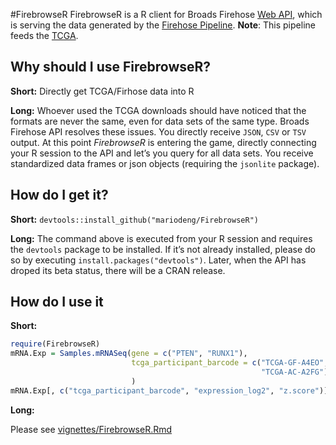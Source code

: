 #FirebrowseR
FirebrowseR is a R client for Broads Firehose [Web API](http://firebrowse.org/api-docs/), which is serving the data generated by the [Firehose Pipeline](http://firebrowse.org/). __Note__: This pipeline feeds the [TCGA](https://tcga-data.nci.nih.gov/tcga/).

## Why should I use FirebrowseR?
__Short:__ Directly get TCGA/Firhose data into R

__Long:__ Whoever used the TCGA downloads should have noticed that the formats are never the same, even for data sets of the same type. Broads Firehose API resolves these issues. You directly receive `JSON`, `CSV` or `TSV` output. At this point _FirebrowseR_ is entering the game, directly connecting your R session to the API and let's you query for all data sets. You receive standardized data frames or json objects (requiring the `jsonlite` package).

## How do I get it?
__Short:__ `devtools::install_github("mariodeng/FirebrowseR")` 

__Long:__ The command above is executed from your R session and requires the `devtools` package to be installed. If it's not already installed, please do so by executing `install.packages("devtools")`. Later, when the API has droped its beta status, there will be a CRAN release.

## How do I use it
__Short:__
```r
require(FirebrowseR)
mRNA.Exp = Samples.mRNASeq(gene = c("PTEN", "RUNX1"),
                           tcga_participant_barcode = c("TCGA-GF-A4EO",
                                                        "TCGA-AC-A2FG")
                           )
mRNA.Exp[, c("tcga_participant_barcode", "expression_log2", "z.score")]
```
__Long:__

Please see [vignettes/FirebrowseR.Rmd](https://github.com/mariodeng/FirebrowseR/blob/master/vignettes/FirebrowseR.Rmd)

